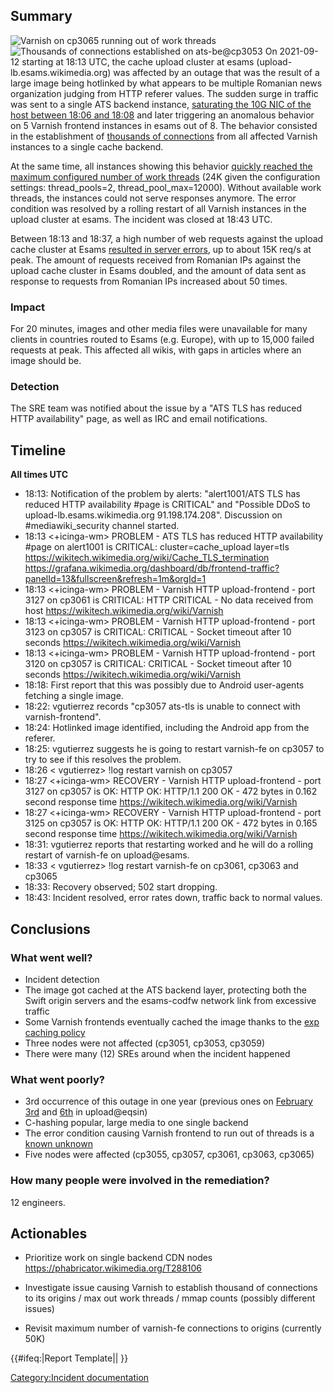 {{irdoc-draft|status=review}}

== Summary ==
[[File:Cp3065-no-threads.png|thumb|Varnish on cp3065 running out of work threads]]
[[File:Cp3053-ats-be-connections.png|thumb|Thousands of connections established on ats-be@cp3053]]
On 2021-09-12 starting at 18:13 UTC, the cache upload cluster at esams (upload-lb.esams.wikimedia.org) was affected by an outage that was the result of a large image being hotlinked by what appears to be multiple Romanian news organization judging from HTTP referer values. The sudden surge in traffic was sent to a single ATS backend instance, [https://grafana.wikimedia.org/d/6uhkG6OZk/ats-instance-drilldown?viewPanel=66&orgId=1&from=1631468644595&to=1631474529640&var-site=esams%20prometheus%2Fops&var-instance=cp3053&var-layer=backend saturating the 10G NIC of the host between 18:06 and 18:08] and later triggering an anomalous behavior on 5 Varnish frontend instances in esams out of 8. The behavior consisted in the establishment of [https://grafana.wikimedia.org/d/wiU3SdEWk/cache-host-drilldown?viewPanel=100&orgId=1&from=1631468644595&to=1631474529640&var-site=esams%20prometheus%2Fops&var-instance=cp3055 thousands of connections] from all affected Varnish instances to a single cache backend. 

At the same time, all instances showing this behavior [https://grafana.wikimedia.org/d/wiU3SdEWk/cache-host-drilldown?viewPanel=99&orgId=1&from=1631467575412&to=1631474057976&var-site=esams%20prometheus%2Fops&var-instance=cp3055 quickly reached the maximum configured number of work threads] (24K given the configuration settings: thread_pools=2, thread_pool_max=12000). Without available work threads, the instances could not serve responses anymore. The error condition was resolved by a rolling restart of all Varnish instances in the upload cluster at esams. The incident was closed at 18:43 UTC. 

Between 18:13 and 18:37, a high number of web requests against the upload cache cluster at Esams [https://grafana.wikimedia.org/d/000000479/frontend-traffic?viewPanel=12&orgId=1&from=1631467575412&to=1631474057976&var-site=esams&var-cache_type=upload&var-status_type=5 resulted in server errors], up to about 15K req/s at peak. The amount of requests received from Romanian IPs against the upload cache cluster in Esams doubled, and the amount of data sent as response to requests from Romanian IPs increased about 50 times. 

=== Impact ===
For 20 minutes, images and other media files were unavailable for many clients in countries routed to Esams (e.g. Europe), with up to 15,000 failed requests at peak. This affected all wikis, with gaps in articles where an image should be.

=== Detection ===
The SRE team was notified about the issue by a "ATS TLS has reduced HTTP availability" page, as well as IRC and email notifications.

== Timeline ==
'''All times UTC'''
* 18:13: Notification of the problem by alerts: "alert1001/ATS TLS has reduced HTTP availability #page is CRITICAL" and "Possible DDoS to upload-lb.esams.wikimedia.org 91.198.174.208". Discussion on #mediawiki_security channel started.
* 18:13 <+icinga-wm> PROBLEM - ATS TLS has reduced HTTP availability #page on alert1001 is CRITICAL: cluster=cache_upload layer=tls https://wikitech.wikimedia.org/wiki/Cache_TLS_termination https://grafana.wikimedia.org/dashboard/db/frontend-traffic?panelId=13&fullscreen&refresh=1m&orgId=1
* 18:13 <+icinga-wm> PROBLEM - Varnish HTTP upload-frontend - port 3127 on cp3061 is CRITICAL: HTTP CRITICAL - No data received from host https://wikitech.wikimedia.org/wiki/Varnish
* 18:13 <+icinga-wm> PROBLEM - Varnish HTTP upload-frontend - port 3123 on cp3057 is CRITICAL: CRITICAL - Socket timeout after 10 seconds https://wikitech.wikimedia.org/wiki/Varnish
* 18:13 <+icinga-wm> PROBLEM - Varnish HTTP upload-frontend - port 3120 on cp3057 is CRITICAL: CRITICAL - Socket timeout after 10 seconds https://wikitech.wikimedia.org/wiki/Varnish
* 18:18: First report that this was possibly due to Android user-agents fetching a single image.
* 18:22: vgutierrez records "cp3057 ats-tls is unable to connect with varnish-frontend".
* 18:24: Hotlinked image identified, including the Android app from the referer.
* 18:25: vgutierrez suggests he is going to restart varnish-fe on cp3057 to try to see if this resolves the problem.
* 18:26 < vgutierrez> !log restart varnish on cp3057
* 18:27 <+icinga-wm> RECOVERY - Varnish HTTP upload-frontend - port 3127 on cp3057 is OK: HTTP OK: HTTP/1.1 200 OK - 472 bytes in 0.162 second response time https://wikitech.wikimedia.org/wiki/Varnish
* 18:27 <+icinga-wm> RECOVERY - Varnish HTTP upload-frontend - port 3125 on cp3057 is OK: HTTP OK: HTTP/1.1 200 OK - 472 bytes in 0.165 second response time https://wikitech.wikimedia.org/wiki/Varnish
* 18:31: vgutierrez reports that restarting worked and he will do a rolling restart of varnish-fe on upload@esams.
* 18:33 < vgutierrez> !log restart varnish-fe on cp3061, cp3063 and cp3065
* 18:33: Recovery observed; 502 start dropping.
* 18:43: Incident resolved, error rates down, traffic back to normal values.

== Conclusions ==
=== What went well? ===
* Incident detection
* The image got cached at the ATS backend layer, protecting both the Swift origin servers and the esams-codfw network link from excessive traffic
* Some Varnish frontends eventually cached the image thanks to the [https://phabricator.wikimedia.org/T275809#6984682 exp caching policy]
* Three nodes were not affected (cp3051, cp3053, cp3059)
* There were many (12) SREs around when the incident happened

=== What went poorly? ===
* 3rd occurrence of this outage in one year (previous ones on [https://docs.google.com/document/d/1n4-a9RWohbfT7yu0Ti5-ObvsC4IlCKrcYZr2qw-Jrkw/edit#heading=h.vg6rb6x2eccy February 3rd] and [https://docs.google.com/document/d/1LmlSoUceAsv6n6oEWH-ejzBLSoV5mLMLLYj_tmY1-gk/edit#heading=h.vg6rb6x2eccy 6th] in upload@eqsin)
* C-hashing popular, large media to one single backend  
* The error condition causing Varnish frontend to run out of threads is a [https://phabricator.wikimedia.org/T274033 known unknown]
* Five nodes were affected (cp3055, cp3057, cp3061, cp3063, cp3065)

=== How many people were involved in the remediation? ===
12 engineers. 

== Actionables ==
* {{Status|TODO}} Prioritize work on single backend CDN nodes https://phabricator.wikimedia.org/T288106
* {{Status|TODO}} Investigate issue causing Varnish to establish thousand of connections to its origins / max out work threads / mmap counts (possibly different issues)
* {{Status|TODO}} Revisit maximum number of varnish-fe connections to origins (currently 50K) 

{{#ifeq:{{SUBPAGENAME}}|Report Template||
[[Category:Incident documentation]]
}}